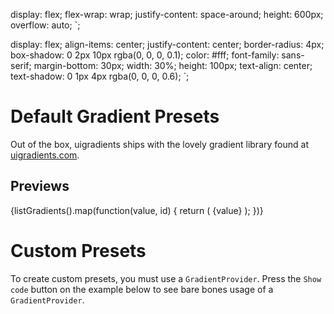 

  display: flex;
  flex-wrap: wrap;
  justify-content: space-around;
  height: 600px;
  overflow: auto;
`;

  display: flex;
  align-items: center;
  justify-content: center;
  border-radius: 4px;
  box-shadow: 0 2px 10px rgba(0, 0, 0, 0.1);
  color: #fff;
  font-family: sans-serif;
  margin-bottom: 30px;
  width: 30%;
  height: 100px;
  text-align: center;
  text-shadow: 0 1px 4px rgba(0, 0, 0, 0.6);
`;

<Meta title="Documentation|Presets" component={Gradient} />

# Default Gradient Presets

Out of the box, uigradients ships with the lovely gradient library found at <a href="http://uigradients.com" target="_blank">uigradients.com</a>.

## Previews

<Preview>
  <Story name="Default Presets">
    <Wrapper>
      {listGradients().map(function(value, id) {
        return (
          <StyledGradient preset={value} key={id} type="linear">
            {value}
          </StyledGradient>
        );
      })}
    </Wrapper>
  </Story>
</Preview>

# Custom Presets

To create custom presets, you must use a `GradientProvider`. Press the `Show code` button on the example below to see bare bones usage of a `GradientProvider`.

<Preview>
  <Story name="Custom Presets"></Story>
</Preview>
